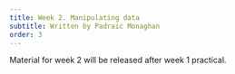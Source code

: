 ```yaml
---
title: Week 2. Manipulating data
subtitle: Written by Padraic Monaghan
order: 3
---
```


Material for week 2 will be released after week 1 practical. 
